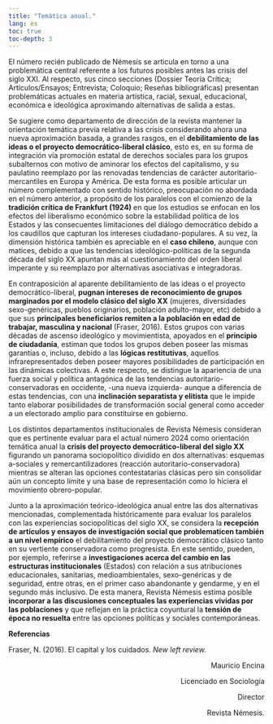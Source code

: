 ---
title: "Temática anual."
lang: es
toc: true
toc-depth: 3
---

El número recién publicado de Némesis se articula en torno a una problemática central referente a los futuros posibles antes las crisis del siglo XXI. Al respecto, sus cinco secciones (Dossier Teoría Crítica; Artículos/Ensayos; Entrevista; Coloquio; Reseñas bibliográficas) presentan problemáticas actuales en materia artística, racial, sexual, educacional, económica e ideológica aproximando alternativas de salida a estas. 

Se sugiere como departamento de dirección de la revista mantener la orientación temática previa relativa a las crisis considerando ahora una nueva aproximación basada, a grandes rasgos, en el **debilitamiento de las ideas o el proyecto democrático-liberal clásico**, esto es, en su forma de integración vía promoción estatal de derechos sociales para los grupos subalternos con motivo de aminorar los efectos del capitalismo, y su paulatino reemplazo por las renovadas tendencias de carácter autoritario-mercantiles en Europa y América. De esta forma es posible articular un número complementado con sentido histórico, preocupación no abordada en el número anterior, a propósito de los paralelos con el comienzo de la **tradición crítica de Frankfurt (1924)** en que los estudios se enfocan en los efectos del liberalismo económico sobre la estabilidad política de los Estados y las consecuentes limitaciones del diálogo democrático debido a los caudillos que capturan los intereses ciudadano-populares. A su vez, la dimensión histórica también es apreciable en el **caso chileno**, aunque con matices, debido a que las tendencias ideológico-políticas de la segunda década del siglo XX apuntan más al cuestionamiento del orden liberal imperante y su reemplazo por alternativas asociativas e integradoras. 

En contraposición al aparente debilitamiento de las ideas o el proyecto democrático-liberal, **pugnan intereses de reconocimiento de grupos marginados por el modelo clásico del siglo XX** (mujeres, diversidades sexo-genéricas, pueblos originarios, población adulto-mayor, etc) debido a que sus **principales beneficiarios remiten a la población en edad de trabajar, masculina y nacional** (Fraser, 2016). Estos grupos con varias décadas de ascenso ideológico y movimientista, apoyados en el **principio de ciudadanía**, estiman que todos los grupos deben poseer las mismas garantías o, incluso, debido a las **lógicas restitutivas**, aquellos infrarepresentados deben poseer mayores posibilidades de participación en las dinámicas colectivas. A este respecto, se distingue la apariencia de una fuerza social y política antagónica de las tendencias autoritario-conservadoras en occidente, -una nueva izquierda- aunque a diferencia de estas tendencias, con una **inclinación separatista y elitista** que le impide tanto elaborar posibilidades de transformación social general como acceder a un electorado amplio para constituirse en gobierno. 

Los distintos departamentos institucionales de Revista Némesis consideran que es pertinente evaluar para el actual número 2024 como orientación temática anual la **crisis del proyecto democrático-liberal del siglo XX** figurando un panorama sociopolítico dividido en dos alternativas: esquemas a-sociales y remercantilizadores (reacción autoritario-conservadora) mientras se alteran las opciones contestatarias clásicas pero sin consolidar aún un concepto límite y una base de representación como lo hiciera el movimiento obrero-popular. 

Junto a la aproximación teórico-ideológica anual entre las dos alternativas mencionadas, complementada históricamente para evaluar los paralelos con las experiencias sociopolíticas del siglo XX, se considera la **recepción de artículos y ensayos de investigación social que problematicen también a un nivel empírico** el debilitamiento del proyecto democrático clásico tanto en su vertiente conservadora como progresista. En este sentido, pueden, por ejemplo, referirse a **investigaciones acerca del cambio en las estructuras institucionales** (Estados) con relación a sus atribuciones educacionales, sanitarias, medioambientales, sexo-genéricas y de seguridad, entre otras, en el primer caso abandonante y gendarme, y en el segundo más inclusivo. De esta manera, Revista Némesis estima posible **incorporar a las discusiones conceptuales las experiencias vividas por las poblaciones** y que reflejan en la práctica coyuntural la **tensión de época no resuelta** entre las opciones políticas y sociales contemporáneas. 

**Referencias**

Fraser, N. (2016). El capital y los cuidados. *New left review.* 

::: {style="text-align: right;"}
Mauricio Encina

Licenciado en Sociología

Director

Revista Némesis.
:::
